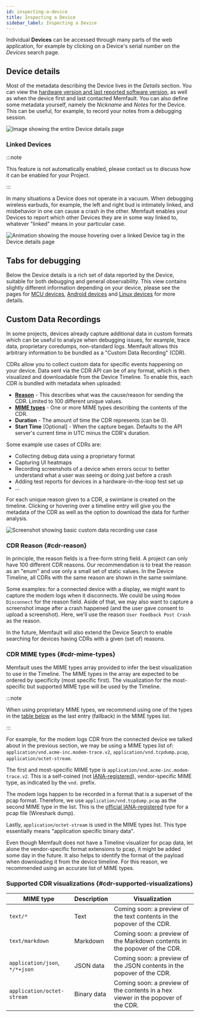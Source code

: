 ```yaml
---
id: inspecting-a-device
title: Inspecting a Device
sidebar_label: Inspecting a Device
---
```


Individual **Devices** can be accessed through many parts of the web
application, for example by clicking on a Device's serial number on the
_Devices_ search page.

## Device details

Most of the metadata describing the Device lives in the _Details_ section. You
can view the
[hardware version and last reported software version](./software-version-hardware-version.mdx),
as well as when the device first and last contacted Memfault. You can also
define some metadata yourself, namely the _Nickname_ and _Notes_ for the Device.
This can be useful, for example, to record your notes from a debugging session.

![Image showing the entire Device details page](/img/docs/platform/device-details-page.png)

### Linked Devices

:::note

This feature is not automatically enabled, please contact us to discuss how it
can be enabled for your Project.

:::

In many situations a Device does not operate in a vacuum. When debugging
wireless earbuds, for example, the left and right bud is intimately linked, and
misbehavior in one can cause a crash in the other. Memfault enables your Devices
to report which other Devices they are in some way linked to, whatever "linked"
means in your particular case.

![Animation showing the mouse hovering over a linked Device tag in the Device details page](/img/docs/platform/linked-devices-hover.gif)

## Tabs for debugging

Below the Device details is a rich set of data reported by the Device, suitable
for both debugging and general observability. This view contains slightly
different information depending on your device, please see the pages for
[MCU devices](../mcu/introduction.mdx),
[Android devices](../android/introduction.mdx) and
[Linux devices](../linux/introduction.mdx) for more details.

## Custom Data Recordings

In some projects, devices already capture additional data in custom formats
which can be useful to analyze when debugging issues, for example, trace data,
proprietary coredumps, non-standard logs. Memfault allows this arbitrary
information to be bundled as a "Custom Data Recording" (CDR).

CDRs allow you to collect custom data for specific events happening on your
device. Data sent via the CDR API can be of any format, which is then visualized
and downloadable from the Device Timeline. To enable this, each CDR is bundled
with metadata when uploaded:

- [**Reason**](#cdr-reason) - This describes what was the cause/reason for
  sending the CDR. Limited to 100 different unique values.
- [**MIME types**](#cdr-mime-types) - One or more MIME types describing the
  contents of the CDR.
- **Duration** - The amount of time the CDR represents (can be 0).
- **Start Time** [Optional] - When the capture began. Defaults to the API
  server's current time in UTC minus the CDR's duration.

Some example use cases of CDRs are:

- Collecting debug data using a proprietary format
- Capturing UI heatmaps
- Recording screenshots of a device when errors occur to better understand what
  a user was seeing or doing just before a crash
- Adding test reports for devices in a hardware-in-the-loop test set up
- ...

For each unique reason given to a CDR, a swimlane is created on the timeline.
Clicking or hovering over a timeline entry will give you the metadata of the CDR
as well as the option to download the data for further analysis.

![Screenshot showing basic custom data recording use case](/img/docs/platform/custom-data-recording.png)

### CDR Reason {#cdr-reason}

In principle, the reason fields is a free-form string field. A project can only
have 100 different CDR reasons. Our recommendation is to treat the reason as an
"enum" and use only a small set of static values. In the Device Timeline, all
CDRs with the same reason are shown in the same swimlane.

Some examples: for a connected device with a display, we might want to capture
the modem logs when it disconnects. We could be using `Modem Disconnect` for the
reason field. Aside of that, we may also want to capture a screenshot image
after a crash happened (and the user gave consent to upload a screenshot). Here,
we'll use the reason `User Feedback Post Crash` as the reason.

In the future, Memfault will also extend the Device Search to enable searching
for devices having CDRs with a given (set of) reasons.

### CDR MIME types {#cdr-mime-types}

Memfault uses the MIME types array provided to infer the best visualization to
use in the Timeline. The MIME types in the array are expected to be ordered by
specificity (most specific first). The visualization for the most-specific but
supported MIME type will be used by the Timeline.

:::note

When using proprietary MIME types, we recommend using one of the types in the
[table below](#cdr-supported-visualizations) as the last entry (fallback) in the
MIME types list.

:::

For example, for the modem logs CDR from the connected device we talked about in
the previous section, we may be using a MIME types list of:
`application/vnd.acme-inc.modem-trace.v2`, `application/vnd.tcpdump.pcap`,
`application/octet-stream`.

The first and most-specific MIME type is
`application/vnd.acme-inc.modem-trace.v2`. This is a self-coined (not
[IANA-registered][iana-mime-types]), vendor-specific MIME type, as indicated by
the `vnd.` prefix.

The modem logs happen to be recorded in a format that is a superset of the pcap
format. Therefore, we use `application/vnd.tcpdump.pcap` as the second MIME type
in the list. This is the [official IANA-registered][iana-mime-types] type for a
pcap file (Wireshark dump).

Lastly, `application/octet-stream` is used in the MIME types list. This type
essentially means "application specific binary data".

Even though Memfault does not have a Timeline visualizer for pcap data, let
alone the vendor-specific format extensions to pcap, it might be added some day
in the future. It also helps to identify the format of the payload when
downloading it from the device timeline. For this reason, we recommended using
an accurate list of MIME types.

### Supported CDR visualizations {#cdr-supported-visualizations}

| MIME type                      | Description | Visualization                                                                     |
| ------------------------------ | ----------- | --------------------------------------------------------------------------------- |
| `text/*`                       | Text        | Coming soon: a preview of the text contents in the popover of the CDR.            |
| `text/markdown`                | Markdown    | Coming soon: a preview of the Markdown contents in the popover of the CDR.        |
| `application/json`, `*/*+json` | JSON data   | Coming soon: a preview of the JSON contents in the popover of the CDR.            |
| `application/octet-stream`     | Binary data | Coming soon: a preview of the contents in a hex viewer in the popover of the CDR. |

[iana-mime-types]:
  https://www.iana.org/assignments/media-types/media-types.xhtml
